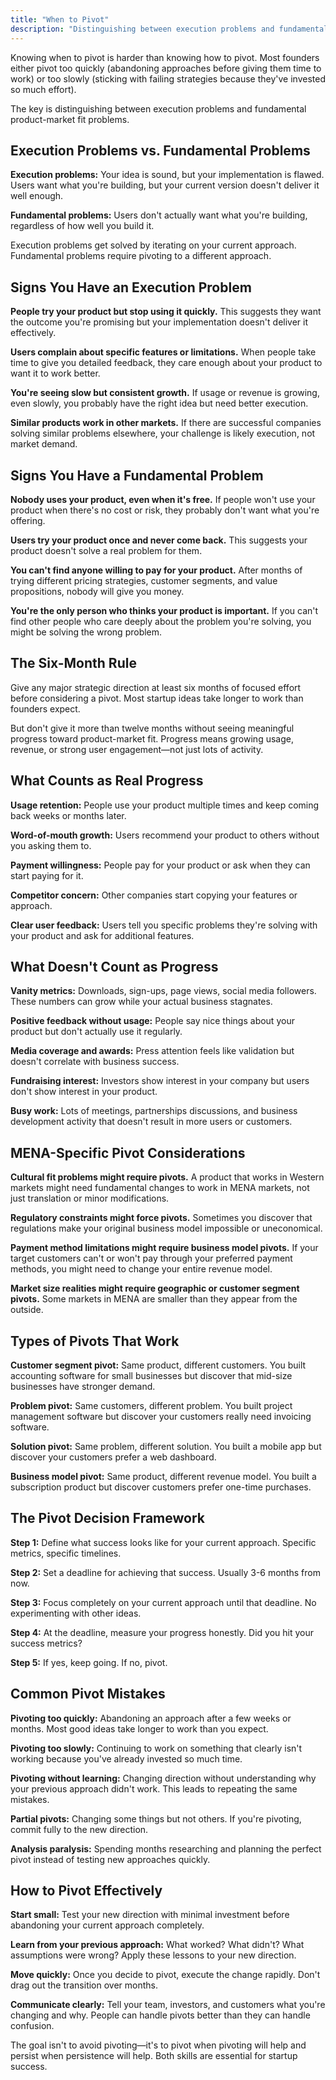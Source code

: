 ```yaml
---
title: "When to Pivot"
description: "Distinguishing between execution problems and fundamental failures"
---
```


Knowing when to pivot is harder than knowing how to pivot. Most founders either pivot too quickly (abandoning approaches before giving them time to work) or too slowly (sticking with failing strategies because they've invested so much effort).

The key is distinguishing between execution problems and fundamental product-market fit problems.

## Execution Problems vs. Fundamental Problems

**Execution problems:** Your idea is sound, but your implementation is flawed. Users want what you're building, but your current version doesn't deliver it well enough.

**Fundamental problems:** Users don't actually want what you're building, regardless of how well you build it.

Execution problems get solved by iterating on your current approach. Fundamental problems require pivoting to a different approach.

## Signs You Have an Execution Problem

**People try your product but stop using it quickly.** This suggests they want the outcome you're promising but your implementation doesn't deliver it effectively.

**Users complain about specific features or limitations.** When people take time to give you detailed feedback, they care enough about your product to want it to work better.

**You're seeing slow but consistent growth.** If usage or revenue is growing, even slowly, you probably have the right idea but need better execution.

**Similar products work in other markets.** If there are successful companies solving similar problems elsewhere, your challenge is likely execution, not market demand.

## Signs You Have a Fundamental Problem

**Nobody uses your product, even when it's free.** If people won't use your product when there's no cost or risk, they probably don't want what you're offering.

**Users try your product once and never come back.** This suggests your product doesn't solve a real problem for them.

**You can't find anyone willing to pay for your product.** After months of trying different pricing strategies, customer segments, and value propositions, nobody will give you money.

**You're the only person who thinks your product is important.** If you can't find other people who care deeply about the problem you're solving, you might be solving the wrong problem.

## The Six-Month Rule

Give any major strategic direction at least six months of focused effort before considering a pivot. Most startup ideas take longer to work than founders expect.

But don't give it more than twelve months without seeing meaningful progress toward product-market fit. Progress means growing usage, revenue, or strong user engagement—not just lots of activity.

## What Counts as Real Progress

**Usage retention:** People use your product multiple times and keep coming back weeks or months later.

**Word-of-mouth growth:** Users recommend your product to others without you asking them to.

**Payment willingness:** People pay for your product or ask when they can start paying for it.

**Competitor concern:** Other companies start copying your features or approach.

**Clear user feedback:** Users tell you specific problems they're solving with your product and ask for additional features.

## What Doesn't Count as Progress

**Vanity metrics:** Downloads, sign-ups, page views, social media followers. These numbers can grow while your actual business stagnates.

**Positive feedback without usage:** People say nice things about your product but don't actually use it regularly.

**Media coverage and awards:** Press attention feels like validation but doesn't correlate with business success.

**Fundraising interest:** Investors show interest in your company but users don't show interest in your product.

**Busy work:** Lots of meetings, partnerships discussions, and business development activity that doesn't result in more users or customers.

## MENA-Specific Pivot Considerations

**Cultural fit problems might require pivots.** A product that works in Western markets might need fundamental changes to work in MENA markets, not just translation or minor modifications.

**Regulatory constraints might force pivots.** Sometimes you discover that regulations make your original business model impossible or uneconomical.

**Payment method limitations might require business model pivots.** If your target customers can't or won't pay through your preferred payment methods, you might need to change your entire revenue model.

**Market size realities might require geographic or customer segment pivots.** Some markets in MENA are smaller than they appear from the outside.

## Types of Pivots That Work

**Customer segment pivot:** Same product, different customers. You built accounting software for small businesses but discover that mid-size businesses have stronger demand.

**Problem pivot:** Same customers, different problem. You built project management software but discover your customers really need invoicing software.

**Solution pivot:** Same problem, different solution. You built a mobile app but discover your customers prefer a web dashboard.

**Business model pivot:** Same product, different revenue model. You built a subscription product but discover customers prefer one-time purchases.

## The Pivot Decision Framework

**Step 1:** Define what success looks like for your current approach. Specific metrics, specific timelines.

**Step 2:** Set a deadline for achieving that success. Usually 3-6 months from now.

**Step 3:** Focus completely on your current approach until that deadline. No experimenting with other ideas.

**Step 4:** At the deadline, measure your progress honestly. Did you hit your success metrics?

**Step 5:** If yes, keep going. If no, pivot.

## Common Pivot Mistakes

**Pivoting too quickly:** Abandoning an approach after a few weeks or months. Most good ideas take longer to work than you expect.

**Pivoting too slowly:** Continuing to work on something that clearly isn't working because you've already invested so much time.

**Pivoting without learning:** Changing direction without understanding why your previous approach didn't work. This leads to repeating the same mistakes.

**Partial pivots:** Changing some things but not others. If you're pivoting, commit fully to the new direction.

**Analysis paralysis:** Spending months researching and planning the perfect pivot instead of testing new approaches quickly.

## How to Pivot Effectively

**Start small:** Test your new direction with minimal investment before abandoning your current approach completely.

**Learn from your previous approach:** What worked? What didn't? What assumptions were wrong? Apply these lessons to your new direction.

**Move quickly:** Once you decide to pivot, execute the change rapidly. Don't drag out the transition over months.

**Communicate clearly:** Tell your team, investors, and customers what you're changing and why. People can handle pivots better than they can handle confusion.

The goal isn't to avoid pivoting—it's to pivot when pivoting will help and persist when persistence will help. Both skills are essential for startup success.